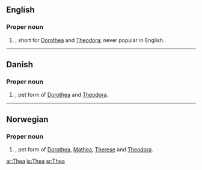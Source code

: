 ==English==

===Proper noun===
{{en-proper noun}}

# {{given name|female}}, short for [[Dorothea]] and [[Theodora]]; never popular in English.

----

==Danish==

===Proper noun===
{{infl|da|proper noun}}

# {{given name|female||da:}}, pet form of [[Dorothea]] and [[Theodora]].

----

==Norwegian==

===Proper noun===
{{infl|no|proper noun}}

# {{given name|female||no:}}, pet form of [[Dorothea]], [[Mathea]], [[Therese]] and [[Theodora]].

[[ar:Thea]]
[[is:Thea]]
[[sr:Thea]]